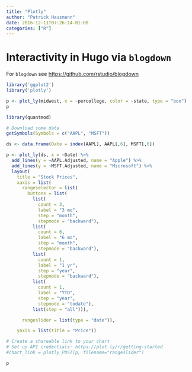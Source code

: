 ```yaml
---
title: "Plotly"
author: "Patrick Hausmann"
date: 2016-12-11T07:26:14-01:00
categories: ["R"]
---
```


# Interactivity in Hugo via `blogdown`

For `blogdown` see [https://github.com/rstudio/blogdown](https://github.com/rstudio/blogdown)

```r

library('ggplot2')
library('plotly')

```

```r

p <- plot_ly(midwest, x = ~percollege, color = ~state, type = "box")
p

```

```r

library(quantmod)

# Download some data
getSymbols(Symbols = c("AAPL", "MSFT"))

ds <- data.frame(Date = index(AAPL), AAPL[,6], MSFT[,6])

p <- plot_ly(ds, x = ~Date) %>%
  add_lines(y = ~AAPL.Adjusted, name = "Apple") %>%
  add_lines(y = ~MSFT.Adjusted, name = "Microsoft") %>%
  layout(
    title = "Stock Prices",
    xaxis = list(
      rangeselector = list(
        buttons = list(
          list(
            count = 3,
            label = "3 mo",
            step = "month",
            stepmode = "backward"),
          list(
            count = 6,
            label = "6 mo",
            step = "month",
            stepmode = "backward"),
          list(
            count = 1,
            label = "1 yr",
            step = "year",
            stepmode = "backward"),
          list(
            count = 1,
            label = "YTD",
            step = "year",
            stepmode = "todate"),
          list(step = "all"))),

      rangeslider = list(type = "date")),

    yaxis = list(title = "Price"))

# Create a shareable link to your chart
# Set up API credentials: https://plot.ly/r/getting-started
#chart_link = plotly_POST(p, filename="rangeslider")

p
```

